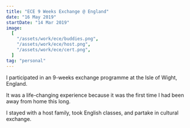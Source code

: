 ```yaml
---
title: "ECE 9 Weeks Exchange @ England"
date: "16 May 2019"
startDate: "14 Mar 2019"
image:
  [
    "/assets/work/ece/buddies.png",
    "/assets/work/ece/host.png",
    "/assets/work/ece/cert.png",
  ]
tag: "personal"
---
```


I participated in an 9-weeks exchange programme at the Isle of Wight, England.

It was a life-changing experience because it was the first time I had been away from home this long.

I stayed with a host family, took English classes, and partake in cultural exchange.
